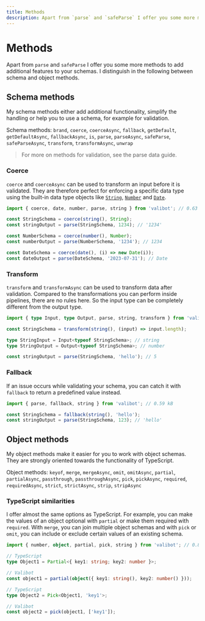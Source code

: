 ```yaml
---
title: Methods
description: Apart from `parse` and `safeParse` I offer you some more methods to add additional features to your schemas.
---
```



# Methods

Apart from <Link href="/api/parse">`parse`</Link> and <Link href="/api/safeParse">`safeParse`</Link> I offer you some more methods to add additional features to your schemas. I distinguish in the following between schema and object methods.

## Schema methods

My schema methods either add additional functionality, simplify the handling or help you to use a schema, for example for validation.

Schema methods: <Link href="/api/brand">`brand`</Link>, <Link href="/api/coerce">`coerce`</Link>, <Link href="/api/coerceAsync">`coerceAsync`</Link>, <Link href="/api/fallback">`fallback`</Link>, <Link href="/api/getDefault">`getDefault`</Link>, <Link href="/api/getDefaultAsync">`getDefaultAsync`</Link>, <Link href="/api/fallbackAsync">`fallbackAsync`</Link>, <Link href="/api/is">`is`</Link>, <Link href="/api/parse">`parse`</Link>, <Link href="/api/parseAsync">`parseAsync`</Link>, <Link href="/api/safeParse">`safeParse`</Link>, <Link href="/api/safeParseAsync">`safeParseAsync`</Link>, <Link href="/api/transform">`transform`</Link>, <Link href="/api/transformAsync">`transformAsync`</Link>, <Link href="/api/unwrap">`unwrap`</Link>

> For more on methods for validation, see the <Link href="/guides/parse-data">parse data</Link> guide.

### Coerce

‎<Link href="/api/coerce">`coerce`</Link> and <Link href="/api/coerceAsync">`coerceAsync`</Link> can be used to transform an input before it is validated. They are therefore perfect for enforcing a specific data type using the built-in data type objects like [`String`](https://developer.mozilla.org/en-US/docs/Web/JavaScript/Reference/Global_Objects/String/String), [`Number`](https://developer.mozilla.org/en-US/docs/Web/JavaScript/Reference/Global_Objects/Number/Number) and [`Date`](https://developer.mozilla.org/en-US/docs/Web/JavaScript/Reference/Global_Objects/Date/Date).

```ts
import { coerce, date, number, parse, string } from 'valibot'; // 0.63 kB

const StringSchema = coerce(string(), String);
const stringOutput = parse(StringSchema, 1234); // '1234'

const NumberSchema = coerce(number(), Number);
const numberOutput = parse(NumberSchema, '1234'); // 1234

const DateSchema = coerce(date(), (i) => new Date(i));
const dateOutput = parse(DateSchema, '2023-07-31'); // Date
```

### Transform

‎<Link href="/api/transform">`transform`</Link> and <Link href="/api/transformAsync">`transformAsync`</Link> can be used to transform data after validation. Compared to the transformations you can perform inside <Link href="/guides/pipelines">pipelines</Link>, there are no rules here. So the input type can be completely different from the output type.

```ts
import { type Input, type Output, parse, string, transform } from 'valibot'; // 0.58 kB

const StringSchema = transform(string(), (input) => input.length);

type StringInput = Input<typeof StringSchema>; // string
type StringOutput = Output<typeof StringSchema>; // number

const stringOutput = parse(StringSchema, 'hello'); // 5
```

### Fallback

If an issue occurs while validating your schema, you can catch it with <Link href="/api/fallback">`fallback`</Link> to return a predefined value instead.

```ts
import { parse, fallback, string } from 'valibot'; // 0.59 kB

const StringSchema = fallback(string(), 'hello');
const stringOutput = parse(StringSchema, 123); // 'hello'
```

## Object methods

My object methods make it easier for you to work with object schemas. They are strongly oriented towards the functionality of TypeScript.

Object methods: <Link href="/api/keyof">`keyof`</Link>, <Link href="/api/merge">`merge`</Link>, <Link href="/api/mergeAsync">`mergeAsync`</Link>, <Link href="/api/omit">`omit`</Link>, <Link href="/api/omitAsync">`omitAsync`</Link>, <Link href="/api/partial">`partial`</Link>, <Link href="/api/partialAsync">`partialAsync`</Link>, <Link href="/api/passthrough">`passthrough`</Link>, <Link href="/api/passthroughAsync">`passthroughAsync`</Link>, <Link href="/api/pick">`pick`</Link>, <Link href="/api/pickAsync">`pickAsync`</Link>, <Link href="/api/required">`required`</Link>, <Link href="/api/requiredAsync">`requiredAsync`</Link>, <Link href="/api/strict">`strict`</Link>, <Link href="/api/strictAsync">`strictAsync`</Link>, <Link href="/api/strip">`strip`</Link>, <Link href="/api/stripAsync">`stripAsync`</Link>

### TypeScript similarities

I offer almost the same options as TypeScript. For example, you can make the values of an object optional with <Link href="/api/partial">`partial`</Link> or make them required with <Link href="/api/required">`required`</Link>. With <Link href="/api/merge">`merge`</Link>, you can join multiple object schemas and with <Link href="/api/pick">`pick`</Link> or <Link href="/api/omit">`omit`</Link>, you can include or exclude certain values of an existing schema.

```ts
import { number, object, partial, pick, string } from 'valibot'; // 0.8 kB

// TypeScript
type Object1 = Partial<{ key1: string; key2: number }>;

// Valibot
const object1 = partial(object({ key1: string(), key2: number() }));

// TypeScript
type Object2 = Pick<Object1, 'key1'>;

// Valibot
const object2 = pick(object1, ['key1']);
```
